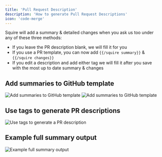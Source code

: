 ```yaml
---
title: 'Pull Request Description'
description: 'How to generate Pull Request Descriptions'
icon: 'code-merge'
---
```


Squire will add a summary & detailed changes when you ask us too under any of these three methods:
- If you leave the PR description blank, we will fill it for you
- If you use a PR template, you can now add `{{/squire summary}}` & `{{/squire changes}}`
- If you edit a description and add either tag we will fill it after you save with the most up to date summary & changes

## Add summaries to GitHub template

![Add summaries to GitHub template](/images/add-summaries-to-github-template-1.png)
![Add summaries to GitHub template](/images/add-summaries-to-github-template-2.png)

## Use tags to generate PR descriptions

![Use tags to generate a PR description](/images/use-tags-to-generate-pr-description.gif)

## Example full summary output

![Example full summary output](/images/example-full-summary-output.png)